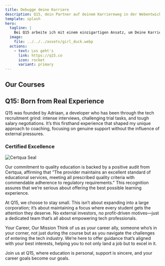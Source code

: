 ```yaml
---
title: Debugge deine Karriere
description: Q15, dein Partner auf deinem Karriereweg in der Webentwicklung.
template: splash
hero:
  tagline: |
    Bei Q15 arbeite ich mit einem einzigartigen Ansatz, um Deine Karrierelaufbahn zu debuggen, genau wie ich es mit Code tun würde.
  image:
    file: ../../../assets/girl_duck.webp
  actions:
    - text: Los geht's
      link: https://q15.co
      icon: rocket
      variant: primary
---
```



## Our Courses

<CardGrid stagger>
  <CourseCard
    title="TypeScript with Open Source"
    description="Launch your career in TypeScript via Open Source"
    href="/courses/typescript-opensource"
    lang="de"
  />
  <CourseCard
    title="Job Coaching"
    description="Land your ideal position in Web Development with our career coaching program"
    href="/courses/job-coaching"
    lang="de"
  />

</CardGrid>

## Q15: Born from Real Experience

Q15 was founded by Adriaan, a developer who has been through the tech recruitment grind: intense interviews, challenging trial tasks, and tough salary negotiations. It’s this firsthand experience that shaped my unique approach to coaching, focusing on genuine support without the influence of external pressures.

### Certified Excellence

![Certqua Seal](/src/assets/certqua_org_s.webp)

Our commitment to quality education is backed by a positive audit from Certqua, affirming that "The provider maintains an excellent standard of educational services, meeting all prescribed quality criteria with commendable adherence to regulatory requirements." This recognition assures that we’re serious about offering the best possible learning experience.

At Q15, we choose to stay small. This isn’t about expanding into a large corporation; it’s about maintaining a focus where every student gets the attention they deserve. No external investors, no profit-driven motives—just a dedicated team that’s all about empowering tech professionals.

Your Career, Our Mission
Think of us as your career ally, someone who’s in your corner, not just during the course but as you navigate the challenges of entering the tech industry. We’re here to offer guidance that’s aligned with your best interests, helping you to not only land a job but to excel in it.

Join us at Q15, where education is personal, support is sincere, and your career goals become our goals.
